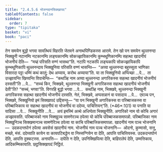 ```yaml
---
title: "2.4.5.6 भोजनदानसिक्खापद"
tableOfContents: false
sidebar:
  order: 7
type: "tipitaka"
basket: "vi"
book: "paci"
---
```



<DynamicBreadcrumb />

<Division number="999" book="paci">

<Paragraph number="3039" book="paci">
तेन समयेन बुद्धो भगवा सावत्थियं विहरति जेतवने अनाथपिण्डिकस्स आरामे. तेन खो पन समयेन थुल्लनन्दा भिक्खुनी नटानम्पि नटकानम्पि लङ्घकानम्पि सोकज्झायिकानम्पि कुम्भथूणिकानम्पि सहत्था खादनीयं भोजनीयं देति—  “मय्हं परिसति वण्णं भासथा”ति. नटापि नटकापि लङ्घकापि सोकज्झायिकापि कुम्भथूणिकापि थुल्लनन्दाय भिक्खुनिया परिसति वण्णं भासन्ति—  “अय्या थुल्लनन्दा बहुस्सुता भाणिका विसारदा पट्टा धम्मिं कथं कातुं; देथ अय्याय, करोथ अय्याया”ति.
</Paragraph>

<Paragraph number="3040" book="paci">
या ता भिक्खुनियो अप्पिच्छा …पे…  ता उज्झायन्ति खिय्यन्ति विपाचेन्ति—  “कथञ्हि नाम अय्या थुल्लनन्दा अगारिकस्स सहत्था खादनीयं भोजनीयं दस्सती”ति …पे…  “सच्चं किर, भिक्खवे, थुल्लनन्दा भिक्खुनी अगारिकस्स सहत्था खादनीयं भोजनीयं देती”ति? “सच्चं, भगवा”ति. विगरहि बुद्धो भगवा …पे…  कथञ्हि नाम, भिक्खवे, थुल्लनन्दा भिक्खुनी अगारिकस्स सहत्था खादनीयं भोजनीयं दस्सति. नेतं, भिक्खवे, अप्पसन्नानं वा पसादाय …पे…  एवञ्च पन, भिक्खवे, भिक्खुनियो इमं सिक्खापदं उद्दिसन्तु—
</Paragraph>

</Division>
<Division number="1000" book="paci">

<Paragraph number="3041" book="paci">
<Emphasis>“या पन भिक्खुनी अगारिकस्स वा परिब्बाजकस्स वा परिब्बाजिकाय वा सहत्था खादनीयं वा भोजनीयं वा ददेय्य, पाचित्तियन्”</Emphasis>ति. (*46*:<Emphasis>101</Emphasis>)
</Paragraph>

</Division>
<Division number="1001" book="paci">

<Paragraph number="3042" book="paci">
<Emphasis>या पना</Emphasis>ति या यादिसा …पे…  <Emphasis>भिक्खुनी</Emphasis>ति …पे…  अयं इमस्मिं अत्थे अधिप्पेता भिक्खुनीति.
</Paragraph>

<Paragraph number="3043" book="paci">
<Emphasis>अगारिको</Emphasis> नाम यो कोचि अगारं अज्झावसति.
</Paragraph>

<Paragraph number="3044" book="paci">
<Emphasis>परिब्बाजको</Emphasis> नाम भिक्खुञ्च सामणेरञ्च ठपेत्वा यो कोचि परिब्बाजकसमापन्नो.
</Paragraph>

<Paragraph number="3045" book="paci">
<Emphasis>परिब्बाजिका</Emphasis> नाम भिक्खुनिञ्च सिक्खमानञ्च सामणेरिञ्च ठपेत्वा या काचि परिब्बाजिकसमापन्ना.
</Paragraph>

<Paragraph number="3046" book="paci">
<Emphasis>खादनीयं</Emphasis> नाम पञ्च भोजनानि—  उदकदन्तपोनं ठपेत्वा अवसेसं खादनीयं नाम.
</Paragraph>

<Paragraph number="3047" book="paci">
<Emphasis>भोजनीयं</Emphasis> नाम पञ्च भोजनानि—  ओदनो, कुम्मासो, सत्तु, मच्छो, मंसं.
</Paragraph>

<Paragraph number="3048" book="paci">
<Emphasis>ददेय्या</Emphasis>ति कायेन वा कायपटिबद्धेन वा निस्सग्गियेन वा देति, आपत्ति पाचित्तियस्स. उदकदन्तपोनं देति, आपत्ति दुक्कटस्स.
</Paragraph>

</Division>
<Division number="1002" book="paci">

<Paragraph number="3049" book="paci">
अनापत्ति—  दापेति न देति, उपनिक्खिपित्वा देति, बाहिरालेपं देति, उम्मत्तिकाय, आदिकम्मिकायाति.

</Paragraph>
</Division>

<Paragraph number="3050" type="center" book="paci">
छट्ठसिक्खापदं निट्ठितं.
</Paragraph>